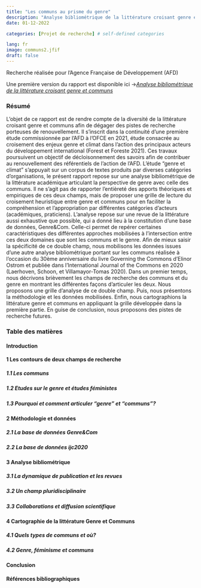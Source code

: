 ```yaml
---
title: "Les communs au prisme du genre"
description: "Analyse bibliométrique de la littérature croisant genre et communs"
date: 01-12-2022

categories: [Projet de recherche] # self-defined categories

lang: fr
image: communs2.jfif
draft: false 
---
```


Recherche réalisée pour l'Agence Française de Développement (AFD)

Une première version du rapport est disponible ici -\>[*Analyse bibliométrique de la littérature croisant genre et communs*](Rapport_AFD_2022.pdf)

### Résumé

L'objet de ce rapport est de rendre compte de la diversité de la littérature croisant genre et communs afin de dégager des pistes de recherche porteuses de renouvellement. Il s'inscrit dans la continuité d'une première étude commissionnée par l'AFD à l'OFCE en 2021, étude consacrée au croisement des enjeux genre et climat dans l'action des principaux acteurs du développement international (Forest et Foreste 2021). Ces travaux poursuivent un objectif de décloisonnement des savoirs afin de contribuer au renouvellement des référentiels de l'action de l'AFD. L'étude "genre et climat" s'appuyait sur un corpus de textes produits par diverses catégories d'organisations, le présent rapport repose sur une analyse bibliométrique de la littérature académique articulant la perspective de genre avec celle des communs. Il ne s'agit pas de rapporter l'entièreté des apports théoriques et empiriques de ces deux champs, mais de proposer une grille de lecture du croisement heuristique entre genre et communs pour en faciliter la compréhension et l'appropriation par différentes catégories d'acteurs (académiques, praticiens). L'analyse repose sur une revue de la littérature aussi exhaustive que possible, qui a donné lieu à la constitution d'une base de données, Genre&Com. Celle-ci permet de repérer certaines caractéristiques des différentes approches mobilisées à l'intersection entre ces deux domaines que sont les communs et le genre. Afin de mieux saisir la spécificité de ce double champ, nous mobilisons les données issues d'une autre analyse bibliométrique portant sur les communs réalisée à l'occasion du 30ème anniversaire du livre Governing the Commons d'Elinor Ostrom et publiée dans l'International Journal of the Commons en 2020 (Laerhoven, Schoon, et Villamayor-Tomas 2020). Dans un premier temps, nous décrivons brièvement les champs de recherche des communs et du genre en montrant les différentes façons d'articuler les deux. Nous proposons une grille d'analyse de ce double champ. Puis, nous présentons la méthodologie et les données mobilisées. Enfin, nous cartographions la littérature genre et communs en appliquant la grille développée dans la première partie. En guise de conclusion, nous proposons des pistes de recherche futures.

### Table des matières

#### Introduction

#### 1 Les contours de deux champs de recherche

##### 1.1 Les communs

##### 1.2 Etudes sur le genre et études féministes

##### 1.3 Pourquoi et comment articuler "genre" et "communs"?

#### 2 Méthodologie et données

##### 2.1 La base de données Genre&Com

##### 2.2 La base de données ijc2020

#### 3 Analyse bibliométrique

##### 3.1 La dynamique de publication et les revues

##### 3.2 Un champ pluridisciplinaire

##### 3.3 Collaborations et diffusion scientifique

#### 4 Cartographie de la littérature Genre et Communs

##### 4.1 Quels types de communs et où?

##### 4.2 Genre, féminisme et communs

#### Conclusion

#### Références bibliographiques
